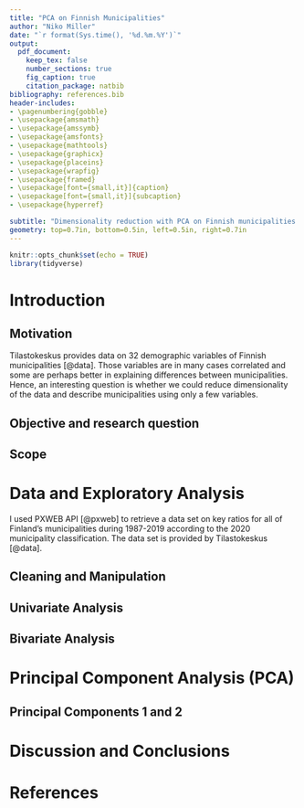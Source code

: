 ```yaml
---
title: "PCA on Finnish Municipalities"
author: "Niko Miller"
date: "`r format(Sys.time(), '%d.%m.%Y')`"
output: 
  pdf_document:
    keep_tex: false
    number_sections: true
    fig_caption: true
    citation_package: natbib
bibliography: references.bib
header-includes:
- \pagenumbering{gobble}
- \usepackage{amsmath}
- \usepackage{amssymb}
- \usepackage{amsfonts}
- \usepackage{mathtools}
- \usepackage{graphicx}
- \usepackage{placeins}
- \usepackage{wrapfig}
- \usepackage{framed}
- \usepackage[font={small,it}]{caption}
- \usepackage[font={small,it}]{subcaption}
- \usepackage{hyperref}

subtitle: "Dimensionality reduction with PCA on Finnish municipalities' demographic variables"
geometry: top=0.7in, bottom=0.5in, left=0.5in, right=0.7in
---
```


```r

knitr::opts_chunk$set(echo = TRUE)
library(tidyverse)

```

\tableofcontents

\newpage
\pagenumbering{arabic}


# Introduction

## Motivation

Tilastokeskus provides data on 32 demographic variables of Finnish municipalities [@data]. Those variables are in many cases correlated and some are perhaps better in explaining differences between municipalities. Hence, an interesting question is whether we could reduce dimensionality of the data and describe municipalities using only a few variables.

## Objective and research question

## Scope

# Data and Exploratory Analysis

I used PXWEB API [@pxweb] to retrieve a data set on key ratios for all of Finland's municipalities during 1987-2019 according to the 2020 municipality classification. The data set is provided by Tilastokeskus [@data].

## Cleaning and Manipulation

## Univariate Analysis

## Bivariate Analysis

# Principal Component Analysis (PCA)

## Principal Components 1 and 2

# Discussion and Conclusions


\newpage
# References



